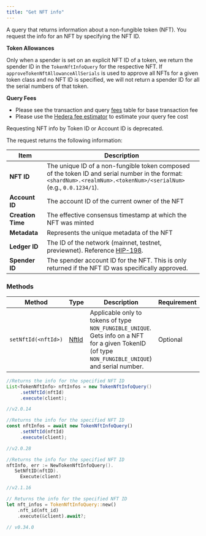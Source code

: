 ```yaml
---
title: "Get NFT info"
---
```



A query that returns information about a non-fungible token (NFT). You request the info for an NFT by specifying the NFT ID.

**Token Allowances**

Only when a spender is set on an explicit NFT ID of a token, we return the spender ID in the `TokenNftInfoQuery` for the respective NFT. If `approveTokenNftAllowanceAllSerials` is used to approve all NFTs for a given token class and no NFT ID is specified, we will not return a spender ID for all the serial numbers of that token.

**Query Fees**

* Please see the transaction and query [fees](/hedera/networks/mainnet/fees#transaction-and-query-fees) table for base transaction fee
* Please use the [Hedera fee estimator](https://hedera.com/fees) to estimate your query fee cost

<Warning>
Requesting NFT info by Token ID or Account ID is deprecated.
</Warning>

The request returns the following information:

<table><thead><tr><th>Item</th><th>Description</th></tr></thead><tbody><tr><td><strong>NFT ID</strong></td><td>The unique ID of a non-fungible token composed of the token ID and serial number in the format: <code>&#x3C;shardNum>.&#x3C;realmNum>.&#x3C;tokenNum>/&#x3C;serialNum></code> (e.g., <code>0.0.1234/1</code>).</td></tr><tr><td><strong>Account ID</strong></td><td>The account ID of the current owner of the NFT</td></tr><tr><td><strong>Creation Time</strong></td><td>The effective consensus timestamp at which the NFT was minted</td></tr><tr><td><strong>Metadata</strong></td><td>Represents the unique metadata of the NFT</td></tr><tr><td><strong>Ledger ID</strong></td><td>The ID of the network (mainnet, testnet, previewnet). Reference <a href="https://hips.hedera.com/hip/hip-198">HIP-198</a>.</td></tr><tr><td><strong>Spender ID</strong></td><td>The spender account ID for the NFT. This is only returned if the NFT ID was specifically approved.</td></tr></tbody></table>

### Methods

<table><thead><tr><th>Method</th><th>Type</th><th>Description</th><th>Requirement</th></tr></thead><tbody><tr><td><code>setNftId(&#x3C;nftId>)</code></td><td><a href="/hedera/sdks-and-apis/sdks/token-service/nft-id">NftId</a></td><td>Applicable only to tokens of type <code>NON_FUNGIBLE_UNIQUE</code>. Gets info on a NFT for a given TokenID (of type <code>NON_FUNGIBLE_UNIQUE</code>) and serial number.</td><td>Optional</td></tr></tbody></table>

<CodeGroup>

```java Java
//Returns the info for the specified NFT ID
List<TokenNftInfo> nftInfos = new TokenNftInfoQuery()
     .setNftId(nftId)
     .execute(client);

//v2.0.14
```


```javascript JavaScript
//Returns the info for the specified NFT ID
const nftInfos = await new TokenNftInfoQuery()
     .setNftId(nftId)
     .execute(client);

//v2.0.28
```


```go Go
//Returns the info for the specified NFT ID
nftInfo, err := NewTokenNftInfoQuery().
   SetNftID(nftID).
	 Execute(client)

//v2.1.16
```


```rust Rust
// Returns the info for the specified NFT ID
let nft_infos = TokenNftInfoQuery::new()
    .nft_id(nft_id)
    .execute(&client).await?;

// v0.34.0
```

</CodeGroup>
